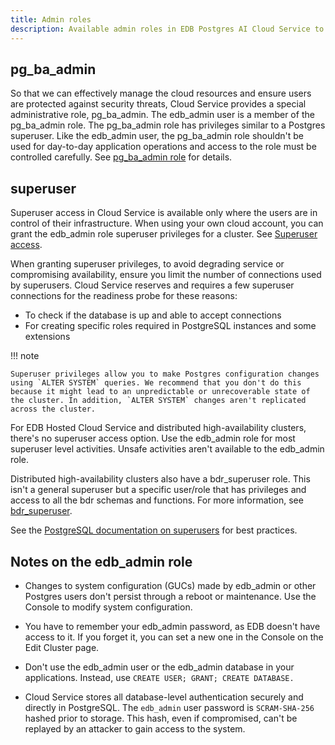 ```yaml
---
title: Admin roles
description: Available admin roles in EDB Postgres AI Cloud Service to perform the administrative tasks.
---
```


## pg_ba_admin

So that we can effectively manage the cloud resources and ensure users are protected against security threats, Cloud Service provides a special administrative role, pg_ba_admin. The edb_admin user is a member of the pg_ba_admin role. The pg_ba_admin role has privileges similar to a Postgres superuser. Like the edb_admin user, the pg_ba_admin role shouldn't be used for day-to-day application operations and access to the role must be controlled carefully. See [pg_ba_admin role](pg_ba_admin) for details.

## superuser

Superuser access in Cloud Service is available only where the users are in control of their infrastructure. When using your own cloud account, you can grant the edb_admin role superuser privileges for a cluster. See [Superuser access](/edb-postgres-ai/cloud-service/getting_started/creating_cluster/creating_a_cluster/#superuser-access). 

When granting superuser privileges, to avoid degrading service or compromising availability, ensure you limit the number of connections used by superusers. Cloud Service reserves and requires a few superuser connections for the readiness probe for these reasons:

-   To check if the database is up and able to accept connections
-   For creating specific roles required in PostgreSQL instances and some extensions 

!!! note

    Superuser privileges allow you to make Postgres configuration changes using `ALTER SYSTEM` queries. We recommend that you don't do this because it might lead to an unpredictable or unrecoverable state of the cluster. In addition, `ALTER SYSTEM` changes aren't replicated across the cluster. 

For EDB Hosted Cloud Service and distributed high-availability clusters, there's no superuser access option. Use the edb_admin role for most superuser level activities. Unsafe activities aren't available to the edb_admin role.

Distributed high-availability clusters also have a bdr_superuser role. This isn't a general superuser but a specific user/role that has privileges and access to all the bdr schemas and functions. For more information, see [bdr_superuser](/pgd/latest/security/roles/).

See the [PostgreSQL documentation on superusers](https://www.postgresql.org/docs/current/role-attributes.html) for best practices. 

## Notes on the edb_admin role

-   Changes to system configuration (GUCs) made by edb_admin or other Postgres users don't persist through a reboot or maintenance. Use the Console to modify system configuration.

-   You have to remember your edb_admin password, as EDB doesn't have access to it. If you forget it, you can set a new one in the Console on the Edit Cluster page.

-   Don't use the edb_admin user or the edb_admin database in your applications. Instead, use `CREATE USER; GRANT; CREATE DATABASE.`

-   Cloud Service stores all database-level authentication securely and directly in PostgreSQL. The `edb_admin` user password is `SCRAM-SHA-256` hashed prior to storage. This hash, even if compromised, can't be replayed by an attacker to gain access to the system.
